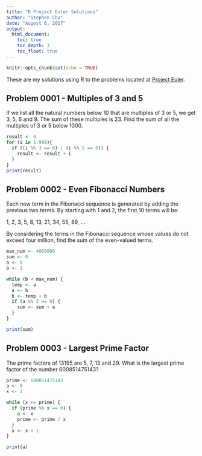 ```yaml
---
title: "R Project Euler Solutions"
author: "Stephen Chu"
date: "Augest 6, 2017"
output: 
  html_document:
    toc: true
    toc_depth: 3
    toc_float: true
---
```


```r
knitr::opts_chunk$set(echo = TRUE)
```

These are my solutions using R to the problems located at [Project Euler](https://projecteuler.net/).

## Problem 0001 - Multiples of 3 and 5
If we list all the natural numbers below 10 that are multiples of 3 or 5, we get 3, 5, 6 and 9. The sum of these multiples is 23. Find the sum of all the multiples of 3 or 5 below 1000.

```r
result <- 0
for (i in 1:999){
  if ((i %% 3 == 0) | (i %% 5 == 0)) {
    result <- result + i
  }
}
print(result)
```

## Problem 0002 - Even Fibonacci Numbers
Each new term in the Fibonacci sequence is generated by adding the previous two terms. By starting with 1 and 2, the first 10 terms will be:

1, 2, 3, 5, 8, 13, 21, 34, 55, 89, ...

By considering the terms in the Fibonacci sequence whose values do not exceed four million, find the sum of the even-valued terms.
```r
max_num <- 4000000
sum <- 0
a <- 0
b <- 1

while (b < max_num) {
  temp <- a
  a <- b
  b <- temp + b
  if (a %% 2 == 0) {
    sum <- sum + a
  }
}

print(sum)
```

## Problem 0003 - Largest Prime Factor
The prime factors of 13195 are 5, 7, 13 and 29. What is the largest prime factor of the number 600851475143?
```r
prime <- 600851475143
a <- 0
x <- 1

while (x <= prime) {
  if (prime %% x == 0) {
    a <- x
    prime <- prime / x
  }
  x <- x + 1
}

print(a)
```
